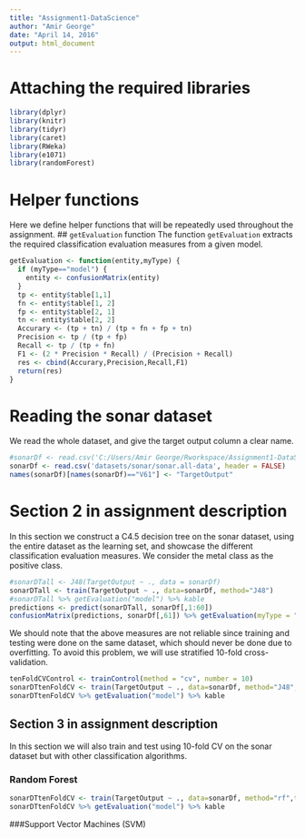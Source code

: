 ```yaml
---
title: "Assignment1-DataScience"
author: "Amir George"
date: "April 14, 2016"
output: html_document
---
```


# Attaching the required libraries
```r
library(dplyr)
library(knitr)
library(tidyr)
library(caret)
library(RWeka)
library(e1071)
library(randomForest)
```

# Helper functions
Here we define helper functions that will be repeatedly used throughout the assignment.
## `getEvaluation` function
The function `getEvaluation` extracts the required classification evaluation measures from a given model.
```r
getEvaluation <- function(entity,myType) {
  if (myType=="model") {
    entity <- confusionMatrix(entity)
  }
  tp <- entity$table[1,1]
  fn <- entity$table[1, 2]
  fp <- entity$table[2, 1]
  tn <- entity$table[2, 2]
  Accurary <- (tp + tn) / (tp + fn + fp + tn)
  Precision <- tp / (tp + fp)
  Recall <- tp / (tp + fn)
  F1 <- (2 * Precision * Recall) / (Precision + Recall)
  res <- cbind(Accurary,Precision,Recall,F1)
  return(res)
}
```

# Reading the sonar dataset
We read the whole dataset, and give the target output column a clear name.
```r
#sonarDf <- read.csv('C:/Users/Amir George/Rworkspace/Assignment1-DataScience/csen1061-assignment-modeling/datasets/sonar/sonar.all-data', header = FALSE)
sonarDf <- read.csv('datasets/sonar/sonar.all-data', header = FALSE)
names(sonarDf)[names(sonarDf)=="V61"] <- "TargetOutput"
```

# Section 2 in assignment description
In this section we construct a C4.5 decision tree on the sonar dataset, using the entire dataset as the learning set, and showcase the different classification evaluation measures. We consider the metal class as the positive class.
```r
#sonarDTall <- J48(TargetOutput ~ ., data = sonarDf)
sonarDTall <- train(TargetOutput ~ ., data=sonarDf, method="J48")
#sonarDTall %>% getEvaluation("model") %>% kable
predictions <- predict(sonarDTall, sonarDf[,1:60])
confusionMatrix(predictions, sonarDf[,61]) %>% getEvaluation(myType = "matrix") %>% kable
```

We should note that the above measures are not reliable since training and testing were done on the same dataset, which should never be done due to overfitting. To avoid this problem, we will use stratified 10-fold cross-validation.
```r
tenFoldCVControl <- trainControl(method = "cv", number = 10)
sonarDTtenFoldCV <- train(TargetOutput ~ ., data=sonarDf, method="J48",trControl=tenFoldCVControl)
sonarDTtenFoldCV %>% getEvaluation("model") %>% kable
```

## Section 3 in assignment description
In this section we will also train and test using 10-fold CV on the sonar dataset but with other classification algorithms.

### Random Forest
```r
sonarDTtenFoldCV <- train(TargetOutput ~ ., data=sonarDf, method="rf",trControl=tenFoldCVControl)
sonarDTtenFoldCV %>% getEvaluation("model") %>% kable
```

###Support Vector Machines (SVM)
```r

```

